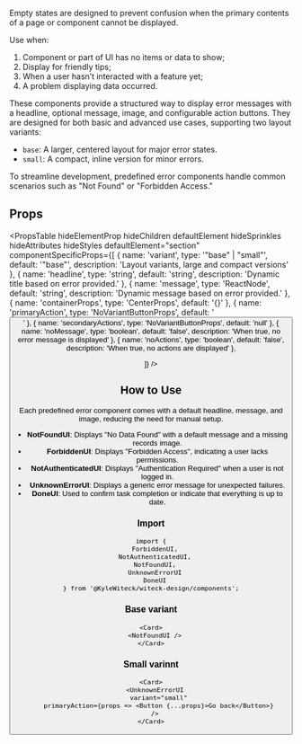 
Empty states are designed to prevent confusion when the primary contents of a
page or component cannot be displayed.

Use when:

1. Component or part of UI has no items or data to show;
2. Display for friendly tips;
3. When a user hasn’t interacted with a feature yet;
4. A problem displaying data occurred.

These components provide a structured way to display error messages with a
headline, optional message, image, and configurable action buttons. They are
designed for both basic and advanced use cases, supporting two layout variants:

- `base`: A larger, centered layout for major error states.
- `small`: A compact, inline version for minor errors.

To streamline development, predefined error components handle common scenarios
such as "Not Found" or "Forbidden Access."

## Props

<PropsTable
  hideElementProp
  hideChildren
  defaultElement
  hideSprinkles
  hideAttributes
  hideStyles
  defaultElement="section"
  componentSpecificProps={[
    {
      name: 'variant',
      type: '"base" | "small"',
      default: '"base"',
      description: 'Layout variants, large and compact versions'
    },
    {
      name: 'headline',
      type: 'string',
      default: 'string',
      description: 'Dynamic title based on error provided.'
    },
    {
      name: 'message',
      type: 'ReactNode',
      default: 'string',
      description: 'Dynamic message based on error provided.'
    },
    {
      name: 'containerProps',
      type: 'CenterProps',
      default: '{}'
    },
    {
      name: 'primaryAction',
      type: 'NoVariantButtonProps',
      default: '<Button/>'
    },
    {
      name: 'secondaryActions',
      type: 'NoVariantButtonProps',
      default: 'null'
    },
    {
      name: 'noMessage',
      type: 'boolean',
      default: 'false',
      description: 'When true, no error message is displayed'
    },
    {
      name: 'noActions',
      type: 'boolean',
      default: 'false',
      description: 'When true, no actions are displayed'
    },

]} />

## How to Use

Each predefined error component comes with a default headline, message, and
image, reducing the need for manual setup.

- **NotFoundUI**: Displays "No Data Found" with a default message and a missing
  records image.
- **ForbiddenUI**: Displays "Forbidden Access", indicating a user lacks
  permissions.
- **NotAuthenticatedUI**: Displays "Authentication Required" when a user is not
  logged in.
- **UnknownErrorUI**: Displays a generic error message for unexpected failures.
- **DoneUI**: Used to confirm task completion or indicate that everything is up
  to date.

### Import

```tsx
import {
  ForbiddenUI,
  NotAuthenticatedUI,
  NotFoundUI,
  UnknownErrorUI
  DoneUI
} from '@KyleWiteck/witeck-design/components';
```

### Base variant

```tsx live
<Card>
  <NotFoundUI />
</Card>
```

### Small varinnt

```tsx live
<Card>
  <UnknownErrorUI
    variant="small"
    primaryAction={props => <Button {...props}>Go back</Button>}
  />
</Card>
```
